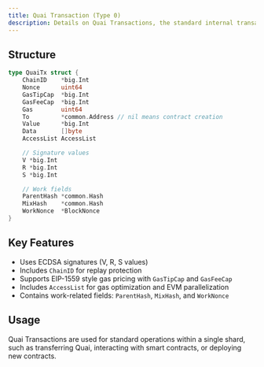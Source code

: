 ```yaml
---
title: Quai Transaction (Type 0)
description: Details on Quai Transactions, the standard internal transaction type in Quai Network.
---
```


## Structure

```go
type QuaiTx struct {
	ChainID    *big.Int
	Nonce      uint64
	GasTipCap  *big.Int
	GasFeeCap  *big.Int
	Gas        uint64
	To         *common.Address // nil means contract creation
	Value      *big.Int
	Data       []byte
	AccessList AccessList

	// Signature values
	V *big.Int
	R *big.Int
	S *big.Int

	// Work fields
	ParentHash *common.Hash
	MixHash    *common.Hash
	WorkNonce  *BlockNonce
}
```

## Key Features

- Uses ECDSA signatures (V, R, S values)
- Includes `ChainID` for replay protection
- Supports EIP-1559 style gas pricing with `GasTipCap` and `GasFeeCap`
- Includes `AccessList` for gas optimization and EVM parallelization
- Contains work-related fields: `ParentHash`, `MixHash`, and `WorkNonce`

## Usage

Quai Transactions are used for standard operations within a single shard, such as transferring Quai, interacting with smart contracts, or deploying new contracts.